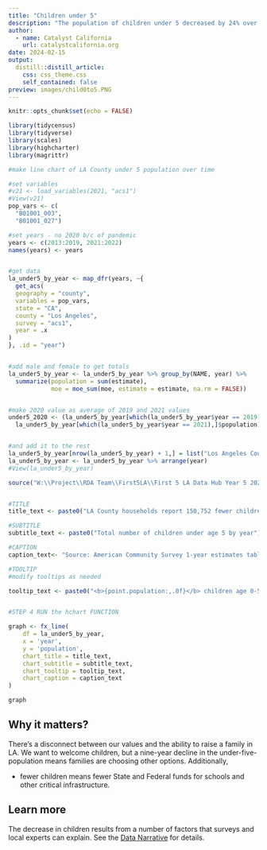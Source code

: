 ```yaml
---
title: "Children under 5"
description: "The population of children under 5 decreased by 24% over the last 10 years." 
author:
  - name: Catalyst California
    url: catalystcalifornia.org
date: 2024-02-15
output:
  distill::distill_article:
    css: css_theme.css 
    self_contained: false
preview: images/child0to5.PNG
---
```


```r
knitr::opts_chunk$set(echo = FALSE)

library(tidycensus)
library(tidyverse)
library(scales)
library(highcharter)
library(magrittr)

```

```r
#make line chart of LA County under 5 population over time

#set variables
#v21 <- load_variables(2021, "acs1")
#View(v21)
pop_vars <- c(
  "B01001_003",
  "B01001_027")

#set years - no 2020 b/c of pandemic
years <- c(2013:2019, 2021:2022)
names(years) <- years


#get data
la_under5_by_year <- map_dfr(years, ~{
  get_acs(
  geography = "county",
  variables = pop_vars,
  state = "CA",
  county = "Los Angeles",
  survey = "acs1",
  year = .x
)
}, .id = "year")


#add male and female to get totals
la_under5_by_year <- la_under5_by_year %>% group_by(NAME, year) %>%
  summarize(population = sum(estimate),
            moe = moe_sum(moe, estimate = estimate, na.rm = FALSE))


#make 2020 value as average of 2019 and 2021 values
under5_2020 <- (la_under5_by_year[which(la_under5_by_year$year == 2019),]$population +
  la_under5_by_year[which(la_under5_by_year$year == 2021),]$population) / 2


#and add it to the rest
la_under5_by_year[nrow(la_under5_by_year) + 1,] = list("Los Angeles County, California", "2020", under5_2020, 0)
la_under5_by_year <- la_under5_by_year %>% arrange(year)
#View(la_under5_by_year)

```

```r

source("W:\\Project\\RDA Team\\First5LA\\First 5 LA Data Hub Year 5 2024\\R\\chart_prep\\f5la_chart_functions.R")


#TITLE 
title_text <- paste0("LA County households report 150,752 fewer children under 5 in 2022 than in 2013")

#SUBTITLE
subtitle_text <- paste0("Total number of children under age 5 by year")

#CAPTION
caption_text<- "Source: American Community Survey 1-year estimates table B01001 (2013-2022). Since 2020 estimates were not published, the 2020 estimate is the average of 2019 and 2021 estimates."

#TOOLTIP
#modify tooltips as needed 

tooltip_text <- paste0("<b>{point.population:,.0f}</b> children age 0-5 lived in Los Angeles County in <b>{point.year}</b>") #can always customize or add additional text to this as needed


#STEP 4 RUN the hchart FUNCTION 

graph <- fx_line(
    df = la_under5_by_year,
    x = 'year',
    y = 'population',
    chart_title = title_text,
    chart_subtitle = subtitle_text,
    chart_tooltip = tooltip_text,
    chart_caption = caption_text
)

graph

```

## Why it matters?
There's a disconnect between our values and the ability to raise a family in LA. We want to welcome children, but a nine-year decline in the under-five-population means families are choosing other options. Additionally,

 * fewer children means fewer State and Federal funds for schools and other critical infrastructure.

## Learn more
The decrease in children results from a number of factors that surveys and local experts can explain. See the [Data Narrative](https://apca-dev.dreamhosters.com/) for details.

